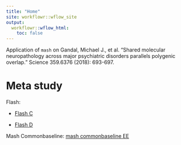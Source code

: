 ```yaml
---
title: "Home"
site: workflowr::wflow_site
output:
  workflowr::wflow_html:
    toc: false
---
```


Application of `mash` on Gandal, Michael J., et al. "Shared molecular neuropathology across major psychiatric disorders parallels polygenic overlap." Science 359.6376 (2018): 693-697. 

# Meta study

Flash:

* [Flash C](FlashC.html)
  
* [Flash D](FlashD.html)

Mash Commonbaseline: [mash commonbaseline EE](MashCommonbaseline.html)
